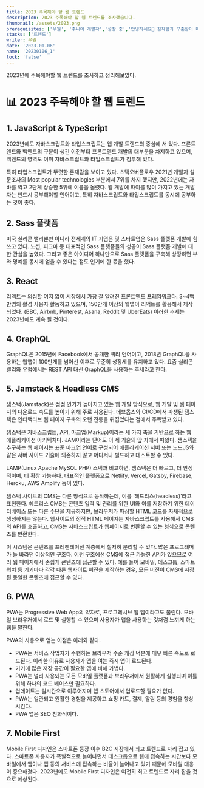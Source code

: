 ```yaml
---
title: 2023 주목해야 할 웹 트렌드
description: 2023 주목해야 할 웹 트렌드를 조사했습니다.
thumbnail: /assets/2023.png
prerequisites: ['우원', '주니어 개발자','성장 중','안녕하세요👏 침착함과 꾸준함이 매력인 주니어 개발자 우원입니다.']
stacks: ['트렌드']
writer: 우원
date: '2023-01-06'
name: '20230106_1' 
lock: 'false'
---
```


2023년에 주목해야할 웹 트렌드를 조사하고 정리해보았다.

# 📊 2023 주목해야 할 웹 트렌드

## 1. JavaScript & TypeScript

2023년에도 자바스크립트와 타입스크립트는 웹 개발 트렌드의 중심에 서 있다.
프론트엔드와 백엔드의 구분이 생긴 이전부터 프론트엔드 개발의 대부분을 차지하고 있으며, 
백엔드의 영역도 이미 자바스크립트와 타입스크립트가 침투해 있다.

특히 타입스크립트가 뚜렷한 존재감을 보이고 있다.
스택오버플로우 2021년 개발자 설문조사의 Most popular technologies 부분에서 7위를 차지 했지만,
2022년에는 자바를 꺽고 2단계 상승한 5위에 이름을 올렸다.
웹 개발에 파이를 많이 가지고 있는 개발자는 반드시 공부해야할 언어이고,
특히 자바스크립트와 타입스크립트를 동시에 공부하는 것이 좋다.

## 2. Sass 플랫폼

미국 실리콘 밸리뿐만 아니라 전세계의 IT 기업은 및 스타트업은 Sass 플랫폼 개발에 힘쓰고 있다.
노션, 피그마 등 대표적인 Sass 플랫폼들의 성공이 Sass 플랫폼 개발에 대한 관심을 높였다.
그리고 좋은 아이디어 하나만으로 Sass 플랫폼을 구축해 상장하면 부와 명예를 동시에 얻을 수 있다는 점도 인기에 한 몫을 했다.

## 3. React

리액트는 의심할 여지 없이 시장에서 가장 잘 알려진 프론트엔드 프레임워크다.
3~4백만명의 활성 사용자 활동하고 있으며, 150만개 이상의 웹앱이 리액트를 활용해서 제작되었다.
(BBC, Airbnb, Pinterest, Asana, Reddit 및 UberEats)
이러한 추세는 2023년에도 계속 될 것이다.

## 4. GraphQL

GraphQL은 2015년에 Facebook에서 공개한 쿼리 언어이고,
2018년 GraphQL을 사용하는 웹앱이 100만개를 넘어선 이후로 꾸준히 성장세를 유지하고 있다.
요즘 실리콘 밸리와 유럽에서는 REST API 대신 GraphQL을 사용하는 추세라고 한다.

## 5. Jamstack & Headless CMS

잼스택(Jamstack)은 점점 인기가 높아지고 있는 웹 개발 방식으로, 웹 개발 및 웹 페이지의 다운로드 속도를 높이기 위해 주로 사용된다.
데브옵스와 CI/CD에서 파생된 잼스택은 인터랙티브 웹 페이지 구축의 오랜 전통을 뒤집었다는 점에서 주목받고 있다.

잼스택은 자바스크립트, API, 마크업(Markup)이라는 세 가지 축을 기반으로 하는 웹 애플리케이션 아키텍처다. 
JAM이라는 단어도 이 세 기술의 앞 자에서 따왔다. 
잼스택을 추구하는 웹 페이지는 표준 마크업 언어로 구성되어
애플리케이션 서버 또는 노드JS와 같은 서버 사이드 기술에 의존하지 않고 어디서나 빌드하고 테스트할 수 있다. 

LAMP(Linux Apache MySQL PHP) 스택과 비교하면, 잼스택은 더 빠르고, 더 안정적이며, 더 확장 가능하다.
대표적인 플랫폼으로 Netlify, Vercel, Gatsby, Firebase, Heroku, AWS Amplify 등이 있다.

잼스택 사이트의 CMS는 다른 방식으로 동작하는데, 
이를 ‘헤드리스(headless)’라고 표현한다. 
헤드리스 CMS는 콘텐츠 입력 및 관리를 위한 UI와 이를 저장하기 위한 데이터베이스 또는 다른 수단을 제공하지만, 
브라우저가 파싱할 HTML 코드를 자체적으로 생성하지는 않는다. 
웹사이트의 정적 HTML 페이지는 자바스크립트를 사용해서 CMS의 API를 호출하고, 
CMS는 자바스크립트가 웹페이지로 변환할 수 있는 형식으로 콘텐츠를 반환한다.

이 시스템은 콘텐츠를 프레젠테이션 계층에서 철저히 분리할 수 있다. 
많은 프로그래머가 늘 바라던 이상적인 구조다. 
이런 구조에선 CMS에 접근 가능한 API가 있으므로 여러 웹 페이지에서 손쉽게 콘텐츠에 접근할 수 있다. 예를 들어 모바일, 데스크톱, 스마트워치 등 기기마다 각각 다른 웹사이트 버전을 제작하는 경우, 
모든 버전이 CMS에 저장된 동일한 콘텐츠에 접근할 수 있다.

## 6. PWA

PWA는 Progressive Web App의 약자로,
프로그레시브 웹 앱이라고도 불린다.
모바일 브라우저에서 로드 및 실행할 수 있으며 사용자가 앱을 사용하는 것처럼 느끼게 하는 웹을 말한다.

PWA의 사용으로 얻는 이점은 아래와 같다.
- PWA는 서비스 작업자가 수행하는 브라우저 수준 캐싱 덕분에 매우 빠른 속도로 로드된다. 이러한 이유로 사용자가 앱을 여는 즉시 앱이 로드된다.
- 기기에 많은 저장 공간이 필요한 앱에 비해 가볍다.
- PWA는 널리 사용되는 모든 모바일 플랫폼과 브라우저에서 원활하게 실행되며 이를 위해 하나의 코드 베이스만 필요하다.
- 업데이트는 실시간으로 이루어지며 앱 스토어에서 업로드할 필요가 없다.
- PWA는 일관되고 원활한 경험을 제공하고 쇼핑 카트, 결제, 알림 등의 경험을 향상시킨다.
- PWA 앱은 SEO 친화적이다.

## 7. Mobile First

Mobile First 디자인은 스마트폰 등장 이후 B2C 시장에서 최고 트렌드로 자리 잡고 있다.
스마트폰 사용자가 폭발적으로 늘어나면서 데스크톱으로 웹에 접속하는 시간보다 모바일에서 웹이나
앱 등의 서비스에 접속하는 비율이 늘어나고 있기 때문에 모바일 대응이 중요해졌다.
2023년에도 Mobile First 디자인은 여전히 최고 트렌드로 자리 잡을 것으로 예상된다.